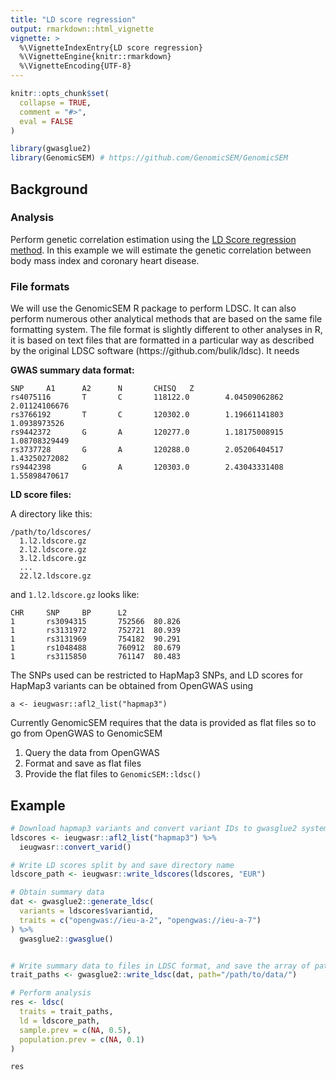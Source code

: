 ```yaml
---
title: "LD score regression"
output: rmarkdown::html_vignette
vignette: >
  %\VignetteIndexEntry{LD score regression}
  %\VignetteEngine{knitr::rmarkdown}
  %\VignetteEncoding{UTF-8}
---
```


```r
knitr::opts_chunk$set(
  collapse = TRUE,
  comment = "#>",
  eval = FALSE
)
```

```r
library(gwasglue2)
library(GenomicSEM) # https://github.com/GenomicSEM/GenomicSEM
```

## Background

### Analysis

Perform genetic correlation estimation using the [LD Score regression method](https://www.nature.com/articles/ng.3406). In this example we will estimate the genetic correlation between body mass index and coronary heart disease.

### File formats

We will use the GenomicSEM R package to perform LDSC. It can also perform numerous other analytical methods that are based on the same file formatting system. The file format is slightly different to other analyses in R, it is based on text files that are formatted in a particular way as described by the original LDSC software (https://github.com/bulik/ldsc). It needs

**GWAS summary data format:**

```
SNP     A1      A2      N       CHISQ   Z
rs4075116       T       C       118122.0        4.04509062862   2.01124106676
rs3766192       T       C       120302.0        1.19661141803   1.0938973526
rs9442372       G       A       120277.0        1.18175008915   1.08708329449
rs3737728       G       A       120288.0        2.05206404517   1.43250272082
rs9442398       G       A       120303.0        2.43043331408   1.55898470617
```

**LD score files:**

A directory like this:

```
/path/to/ldscores/
  1.l2.ldscore.gz
  2.l2.ldscore.gz
  3.l2.ldscore.gz
  ...
  22.l2.ldscore.gz
```

and `1.l2.ldscore.gz` looks like:

```
CHR     SNP     BP      L2
1       rs3094315       752566  80.826
1       rs3131972       752721  80.939
1       rs3131969       754182  90.291
1       rs1048488       760912  80.679
1       rs3115850       761147  80.483
```

The SNPs used can be restricted to HapMap3 SNPs, and LD scores for HapMap3 variants can be obtained from OpenGWAS using

```
a <- ieugwasr::afl2_list("hapmap3")
```

Currently GenomicSEM requires that the data is provided as flat files so to go from OpenGWAS to GenomicSEM

1. Query the data from OpenGWAS
2. Format and save as flat files
3. Provide the flat files to `GenomicSEM::ldsc()`

## Example

```r
# Download hapmap3 variants and convert variant IDs to gwasglue2 system
ldscores <- ieugwasr::afl2_list("hapmap3") %>% 
  ieugwasr::convert_varid()

# Write LD scores split by and save directory name
ldscore_path <- ieugwasr::write_ldscores(ldscores, "EUR")

# Obtain summary data
dat <- gwasglue2::generate_ldsc(
  variants = ldscores$variantid,
  traits = c("opengwas://ieu-a-2", "opengwas://ieu-a-7")
) %>%
  gwasglue2::gwasglue()


# Write summary data to files in LDSC format, and save the array of path names
trait_paths <- gwasglue2::write_ldsc(dat, path="/path/to/data/")

# Perform analysis
res <- ldsc(
  traits = trait_paths,
  ld = ldscore_path,
  sample.prev = c(NA, 0.5),
  population.prev = c(NA, 0.1)
)

res
```
